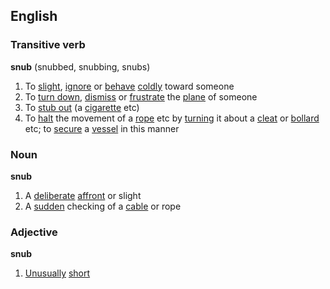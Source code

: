 ==English==
===Transitive verb===
'''snub''' (snubbed, snubbing, snubs)
#To [[slight]], [[ignore]] or [[behave]] [[cold]]ly toward someone
#To [[turn down]], [[dismiss]] or [[frustrate]] the [[plan]]e of someone
#To [[stub out]] (a [[cigarette]] etc)
#To [[halt]] the movement of a [[rope]] etc by [[turning]] it about a [[cleat]] or [[bollard]] etc; to [[secure]] a [[vessel]] in this manner
===Noun===
'''snub'''
#A [[deliberate]] [[affront]] or slight
#A [[sudden]] checking of a [[cable]] or rope
===Adjective===
'''snub'''
#[[Unusually]] [[short]]